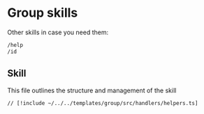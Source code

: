 # Group skills

Other skills in case you need them:

```bash [cmd]
/help
/id
```

## Skill

This file outlines the structure and management of the skill

```tsx [src/handlers/helpers.ts]
// [!include ~/../../templates/group/src/handlers/helpers.ts]
```
